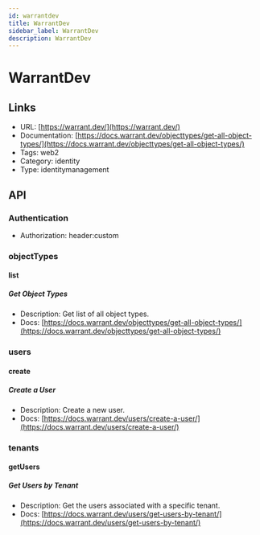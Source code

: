 ```yaml
---
id: warrantdev
title: WarrantDev
sidebar_label: WarrantDev
description: WarrantDev
---
```


# WarrantDev

## Links

* URL: [https://warrant.dev/](https://warrant.dev/)
* Documentation: [https://docs.warrant.dev/objecttypes/get-all-object-types/](https://docs.warrant.dev/objecttypes/get-all-object-types/)
* Tags: web2
* Category: identity
* Type: identitymanagement

## API

### Authentication

* Authorization: header:custom

### objectTypes

#### list

##### Get Object Types

* Description: Get list of all object types.
* Docs: [https://docs.warrant.dev/objecttypes/get-all-object-types/](https://docs.warrant.dev/objecttypes/get-all-object-types/)

### users

#### create

##### Create a User

* Description: Create a new user.
* Docs: [https://docs.warrant.dev/users/create-a-user/](https://docs.warrant.dev/users/create-a-user/)

### tenants

#### getUsers

##### Get Users by Tenant

* Description: Get the users associated with a specific tenant.
* Docs: [https://docs.warrant.dev/users/get-users-by-tenant/](https://docs.warrant.dev/users/get-users-by-tenant/)
